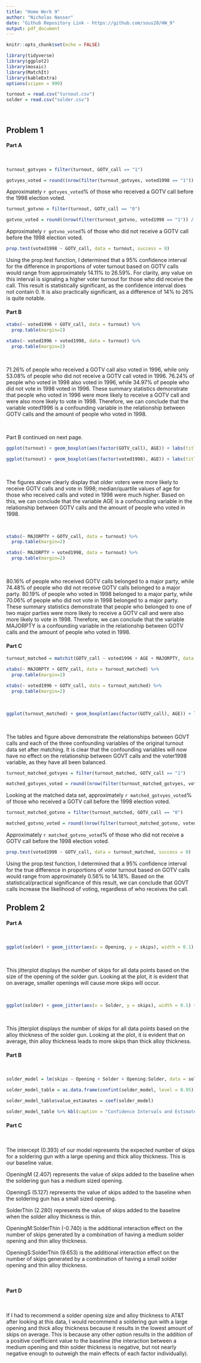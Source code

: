 ```yaml
---
title: "Home Work 9"
author: "Nicholas Nasser"
date: "Github Repository Link - https://github.com/sous20/HW_9"
output: pdf_document
---
```


```r

knitr::opts_chunk$set(echo = FALSE)

library(tidyverse)
library(ggplot2)
library(mosaic)
library(MatchIt)
library(kableExtra)
options(scipen = 999)

turnout = read.csv("turnout.csv")
solder = read.csv("solder.csv")

```

&nbsp;

## Problem 1

#### Part A

&nbsp;

```r

turnout_gotvyes = filter(turnout, GOTV_call == "1")

gotvyes_voted = round((nrow(filter(turnout_gotvyes, voted1998 == "1")) / nrow(turnout_gotvyes)) * 100, 2)

```

Approximately `r gotvyes_voted`% of those who received a GOTV call before the 1998 election voted.

```r

turnout_gotvno = filter(turnout, GOTV_call == "0")

gotvno_voted = round((nrow(filter(turnout_gotvno, voted1998 == "1")) / nrow(turnout_gotvno)) * 100, 2)

```

Approximately `r gotvno_voted`% of those who did not receive a GOTV call before the 1998 election voted.

```r

prop.test(voted1998 ~ GOTV_call, data = turnout, success = 0)

```
Using the prop.test function, I determined that a 95% confidence interval for the difference in proportions of voter turnout based on GOTV calls would range from approximately 14.11% to 26.59%. For clarity, any value on this interval is signaling a higher voter turnout for those who did receive the call. This result is statistically significant, as the confidence interval does not contain 0. It is also practically significant, as a difference of 14% to 26% is quite notable.

#### Part B

```r

xtabs(~ voted1996 + GOTV_call, data = turnout) %>%
  prop.table(margin=2)

xtabs(~ voted1996 + voted1998, data = turnout) %>%
  prop.table(margin=2)

```
&nbsp;

71.26% of people who received a GOTV call also voted in 1996, while only 53.08% of people who did not receive a GOTV call voted in 1996. 76.24% of people who voted in 1998 also voted in 1996, while 34.97% of people who did not vote in 1998 voted in 1996. These summary statistics demonstrate that people who voted in 1996 were more likely to receive a GOTV call and were also more likely to vote in 1998. Therefore, we can conclude that the variable voted1996 is a confounding variable in the relationship between GOTV calls and the amount of people who voted in 1998.

&nbsp;

Part B continued on next page.

```r

ggplot(turnout) + geom_boxplot(aes(factor(GOTV_call), AGE)) + labs(title = "GOTV Calls vs. Age", x = "GOVT Calls", y = "Age")

ggplot(turnout) + geom_boxplot(aes(factor(voted1998), AGE)) + labs(title = "Voted in 1998 vs. Age", x = "Voted in 1998", y = "Age")

```

&nbsp;

The figures above clearly display that older voters were more likely to receive GOTV calls and vote in 1998; median/quartile values of age for those who received calls and voted in 1998 were much higher. Based on this, we can conclude that the variable AGE is a confounding variable in the relationship between GOTV calls and the amount of people who voted in 1998.    

&nbsp;

```r

xtabs(~ MAJORPTY + GOTV_call, data = turnout) %>%
  prop.table(margin=2)

xtabs(~ MAJORPTY + voted1998, data = turnout) %>%
  prop.table(margin=2)

```
&nbsp;

80.16% of people who received GOTV calls belonged to a major party, while 74.48% of people who did not receive GOTV calls belonged to a major party. 80.19% of people who voted in 1998 belonged to a major party, while 70.06% of people who did not vote in 1998 belonged to a major party. These summary statistics demonstrate that people who belonged to one of two major parties were more likely to receive a GOTV call and were also more likely to vote in 1998. Therefore, we can conclude that the variable MAJORPTY is a confounding variable in the relationship between GOTV calls and the amount of people who voted in 1998.

\newpage

#### Part C

```r

turnout_matched = matchit(GOTV_call ~ voted1996 + AGE + MAJORPTY, data = turnout, ratio = 5) %>% match.data

xtabs(~ MAJORPTY + GOTV_call, data = turnout_matched) %>%
  prop.table(margin=2)

xtabs(~ voted1996 + GOTV_call, data = turnout_matched) %>%
  prop.table(margin=2)

```

&nbsp;

```r

ggplot(turnout_matched) + geom_boxplot(aes(factor(GOTV_call), AGE)) + labs(title = "GOTV Calls vs. Age", x = "GOVT Calls", y = "Age")

```

&nbsp;

The tables and figure above demonstrate the relationships between GOVT calls and each of the three confounding variables of the original turnout data set after matching. It is clear that the confounding variables will now have no effect on the relationship between GOVT calls and the voter1998 variable, as they have all been balanced.

```r

turnout_matched_gotvyes = filter(turnout_matched, GOTV_call == "1")

matched_gotvyes_voted = round((nrow(filter(turnout_matched_gotvyes, voted1998 == "1")) / nrow(turnout_matched_gotvyes)) * 100, 2)

```

Looking at the matched data set, approximately `r matched_gotvyes_voted`% of those who received a GOTV call before the 1998 election voted.

```r

turnout_matched_gotvno = filter(turnout_matched, GOTV_call == "0")

matched_gotvno_voted = round((nrow(filter(turnout_matched_gotvno, voted1998 == "1")) / nrow(turnout_matched_gotvno)) * 100, 2)

```

Approximately `r matched_gotvno_voted`% of those who did not receive a GOTV call before the 1998 election voted.

```r

prop.test(voted1998 ~ GOTV_call, data = turnout_matched, success = 0)

```
Using the prop.test function, I determined that a 95% confidence interval for the true difference in proportions of voter turnout based on GOTV calls would range from approximately 0.56% to 14.18%. Based on the statistical/practical significance of this result, we can conclude that GOVT calls increase the likelihood of voting, regardless of who receives the call.

\newpage

## Problem 2

#### Part A

&nbsp;

```r

ggplot(solder) + geom_jitter(aes(x = Opening, y = skips), width = 0.1) + stat_summary(aes(x = Opening, y = skips), fun = "mean", color = "red", size = 1) + labs(title = "Solder Opening Size vs. Number of Skips", x = "Opening Size", y = "Number of Skips")

```
&nbsp;

This jitterplot displays the number of skips for all data points based on the size of the opening of the solder gun. Looking at the plot, it is evident that on average, smaller openings will cause more skips will occur.

&nbsp;

```r

ggplot(solder) + geom_jitter(aes(x = Solder, y = skips), width = 0.1) + stat_summary(aes(x = Solder, y = skips), fun = "mean", color = "red", size = 1) + labs(title = "Solder Alloy Thickness vs. Number of Skips", x = "Solder Alloy Thickness", y = "Number of Skips")

```

&nbsp;

This jitterplot displays the number of skips for all data points based on the alloy thickness of the solder gun. Looking at the plot, it is evident that on average, thin alloy thickness leads to more skips than thick alloy thickness.

\newpage

#### Part B

&nbsp;

```r

solder_model = lm(skips ~ Opening + Solder + Opening:Solder, data = solder)

solder_model_table = as.data.frame(confint(solder_model, level = 0.95))

solder_model_table$value_estimates = coef(solder_model)

solder_model_table %>% kbl(caption = "Confidence Intervals and Estimates for Coefficients of Solder Model") %>% kable_styling(latex_options = "hold_position")

```
#### Part C

&nbsp;

The intercept (0.393) of our model represents the expected number of skips for a soldering gun with a large opening and thick alloy thickness. This is our baseline value.

OpeningM (2.407) represents the value of skips added to the baseline when the soldering gun has a medium sized opening.

OpeningS (5.127) represents the value of skips added to the baseline when the soldering gun has a small sized opening.

SolderThin (2.280) represents the value of skips added to the baseline when the solder alloy thickness is thin.

OpeningM:SolderThin (-0.740) is the additional interaction effect on the number of skips generated by a combination of having a medium solder opening and thin alloy thickness.

OpeningS:SolderThin (9.653) is the additional interaction effect on the number of skips generated by a combination of having a small solder opening and thin alloy thickness.

&nbsp;

#### Part D

&nbsp;

If I had to recommend a solder opening size and alloy thickness to AT&T after looking at this data, I would recommend a soldering gun with a large opening and thick alloy thickness because it results in the lowest amount of skips on average. This is because any other option results in the addition of a positive coefficient value to the baseline (the interaction between a medium opening and thin solder thickness is negative, but not nearly negative enough to outweigh the main effects of each factor individually).

